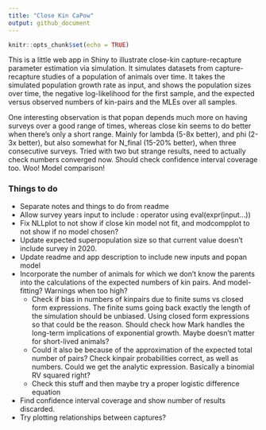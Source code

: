 ```yaml
---
title: "Close Kin CaPow"
output: github_document
---
```


```r
knitr::opts_chunk$set(echo = TRUE)
```

This is a little web app in Shiny to illustrate close-kin capture-recapture parameter estimation via simulation. It simulates datasets from capture-recapture studies of a population of animals over time.  It takes the simulated population growth rate as input, and shows the population sizes over time, the negative log-likelihood for the first sample, and the expected versus observed numbers of kin-pairs and the MLEs over all samples.

One interesting observation is that popan depends much more on having surveys over a good range of times, whereas close kin seems to do better when there's only a short range.  Mainly for lambda (5-8x better), and phi (2-3x better), but also somewhat for N_final (15-20% better), when three consecutive surveys.  Tried with two but strange results, need to actually check numbers converged now.  Should check confidence interval coverage too.  Woo!  Model comparison!
    
### Things to do

- Separate notes and things to do from readme
- Allow survey years input to include : operator using eval(expr(input...))
- Fix NLLplot to not show if close kin model not fit, and modcompplot to not show if no model chosen?
- Update expected superpopulation size so that current value doesn't include survey in 2020.
- Update readme and app description to include new inputs and popan model
- Incorporate the number of animals for which we don't know the parents into the calculations of the expected numbers of kin pairs.  And model-fitting?  Warnings when too high?
  - Check if bias in numbers of kinpairs due to finite sums vs closed form expressions.  The finite sums going back exactly the length of the simulation should be unbiased.  Using closed form expressions so that could be the reason.  Should check how Mark handles the long-term implications of exponential growth.  Maybe doesn't matter for short-lived animals?
  - Could it also be because of the approximation of the expected total number of pairs?  Check kinpair probabilities correct, as well as numbers.  Could we get the analytic expression.  Basically a binomial RV squared right?
  - Check this stuff and then maybe try a proper logistic difference equation
- Find confidence interval coverage and show number of results discarded.
- Try plotting relationships between captures?